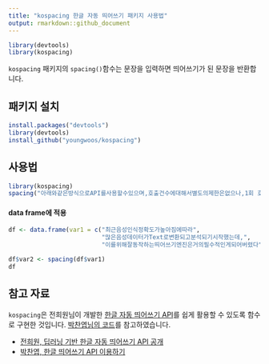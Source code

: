 ```yaml
---
title: "kospacing 한글 자동 띄어쓰기 패키지 사용법"
output: rmarkdown::github_document
---
```



```r
library(devtools)
library(kospacing)
```

`kospacing` 패키지의 `spacing()`함수는 문장을 입력하면 띄어쓰기가 된 문장을 반환합니다.

## 패키지 설치  
```r
install.packages("devtools")
library(devtools)
install_github("youngwoos/kospacing")
```

## 사용법
```r
library(kospacing)
spacing("아래와같은방식으로API를사용할수있으며,호출건수에대해서별도의제한은없으나,1회 호출에200글자로글자수를제한하고있다.")
```

#### data frame에 적용
```r
df <- data.frame(var1 = c("최근음성인식정확도가높아짐에따라",
                          "많은음성데이터가Text로변환되고분석되기시작했는데,",
                          "이를위해잘동작하는띄어쓰기엔진은거의필수적인게되어버렸다"))

df$var2 <- spacing(df$var1)
df
```

## 참고 자료

`kospacing`은 전희원님이 개발한 [한글 자동 띄어쓰기 API](http://freesearch.pe.kr/archives/4647)를 쉽게 활용할 수 있도록 함수로 구현한 것입니다. [박찬엽님의 코드](https://mrchypark.github.io/r/httr/api/한글-띄어쓰기-API-이용하기.html)를 참고하였습니다.

- [전희원, 딥러닝 기반 한글 자동 띄어쓰기 API 공개](http://freesearch.pe.kr/archives/4647)
- [박찬엽, 한글 띄어쓰기 API 이용하기](https://mrchypark.github.io/r/httr/api/한글-띄어쓰기-API-이용하기.html)
